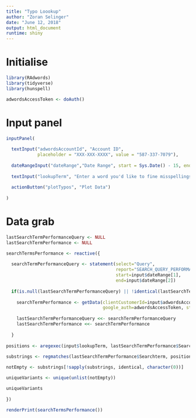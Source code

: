 ```yaml
---
title: "Typo Loookup"
author: "Zoran Selinger"
date: "June 12, 2018"
output: html_document
runtime: shiny
---
```


# Initialise
```r

library(RAdwords)
library(tidyverse)
library(hunspell)

adwordsAccessToken <- doAuth()

```

# Input panel
```r

inputPanel(
  
  textInput("adwordsAccountId", "Account ID",
            placeholder = "XXX-XXX-XXXX", value = "587-337-7079"),
  
  dateRangeInput("dateRange","Date Range", start = Sys.Date() - 15, end = Sys.Date()),
  
  textInput("lookupTerm", "Enter a word you'd like to fine misspellings for", "marvin"),
  
  actionButton("plotTypos", "Plot Data")
  
)

```

# Data grab
```r

lastSearchTermPerformanceQuery <- NULL
lastSearchTermPerformance <- NULL 

searchTermsPerformance <- reactive({
  
  searchTermPerformanceQuery <- statement(select="Query",
                                          report="SEARCH_QUERY_PERFORMANCE_REPORT",
                                          start=input$dateRange[1],
                                          end=input$dateRange[2])
  
  if(is.null(lastSearchTermPerformanceQuery) || !identical(lastSearchTermPerformanceQuery, searchTermPerformanceQuery)){
    
    searchTermPerformance <- getData(clientCustomerId=input$adwordsAccountId,
                                     google_auth=adwordsAccessToken, statement=searchTermPerformanceQuery) 
    
    lastSearchTermPerformanceQuery <<- searchTermPerformanceQuery
    lastSearchTermPerformance <<- searchTermPerformance
    
  }
  
positions <- aregexec(input$lookupTerm, lastSearchTermPerformance$Searchterm)  
  
substrings <- regmatches(lastSearchTermPerformance$Searchterm, positions)

notEmpty <- substrings[!sapply(substrings, identical, character(0))]

uniqueVariants <- unique(unlist(notEmpty))

uniqueVariants
    
})
  
renderPrint(searchTermsPerformance())
  
```
